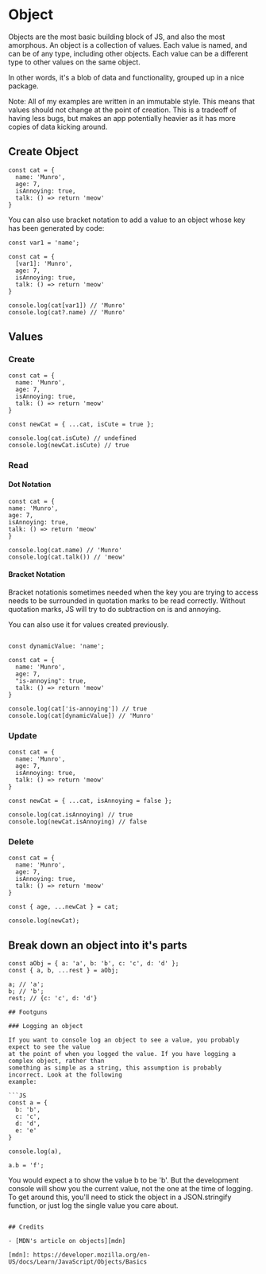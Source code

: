# Object

Objects are the most basic building block of JS, and also the most amorphous.
An object is a collection of values. Each value is named, and can be of any type,
including other objects. Each value can be a different type to other values on the same object.

In other words, it's a blob of data and functionality, grouped up in a nice package.

Note: All of my examples are written in an immutable style. This means that values should not
change at the point of creation. This is a tradeoff of having less bugs, but makes an app
potentially heavier as it has more copies of data kicking around.

## Create Object

```JS
const cat = {
  name: 'Munro',
  age: 7,
  isAnnoying: true,
  talk: () => return 'meow'
}
```

You can also use bracket notation to add a value to an object whose key has been generated by code:

```JS
const var1 = 'name';

const cat = {
  [var1]: 'Munro',
  age: 7,
  isAnnoying: true,
  talk: () => return 'meow'
}

console.log(cat[var1]) // 'Munro'
console.log(cat?.name) // 'Munro'
```

## Values

### Create

```JS
const cat = {
  name: 'Munro',
  age: 7,
  isAnnoying: true,
  talk: () => return 'meow'
}

const newCat = { ...cat, isCute = true };

console.log(cat.isCute) // undefined
console.log(newCat.isCute) // true
```

### Read

#### Dot Notation

```JS
const cat = {
name: 'Munro',
age: 7,
isAnnoying: true,
talk: () => return 'meow'
}

console.log(cat.name) // 'Munro'
console.log(cat.talk()) // 'meow'
```

#### Bracket Notation

Bracket notationis sometimes needed when the key you are trying to access needs to be surrounded in
quotation marks to be read correctly. Without quotation marks, JS will try to do subtraction on is
and annoying.

You can also use it for values created previously.

```JS

const dynamicValue: 'name';

const cat = {
  name: 'Munro',
  age: 7,
  "is-annoying": true,
  talk: () => return 'meow'
}

console.log(cat['is-annoying']) // true
console.log(cat[dynamicValue]) // 'Munro'
```

### Update

```JS
const cat = {
  name: 'Munro',
  age: 7,
  isAnnoying: true,
  talk: () => return 'meow'
}

const newCat = { ...cat, isAnnoying = false };

console.log(cat.isAnnoying) // true
console.log(newCat.isAnnoying) // false
```

### Delete

```JS
const cat = {
  name: 'Munro',
  age: 7,
  isAnnoying: true,
  talk: () => return 'meow'
}

const { age, ...newCat } = cat;

console.log(newCat);
```

## Break down an object into it's parts

```JS
const aObj = { a: 'a', b: 'b', c: 'c', d: 'd' };
const { a, b, ...rest } = aObj;

a; // 'a';
b; // 'b';
rest; // {c: 'c', d: 'd'}

## Footguns

### Logging an object

If you want to console log an object to see a value, you probably expect to see the value
at the point of when you logged the value. If you have logging a complex object, rather than
something as simple as a string, this assumption is probably incorrect. Look at the following
example:

```JS
const a = {
  b: 'b',
  c: 'c',
  d: 'd',
  e: 'e'
}

console.log(a),

a.b = 'f';
```

You would expect a to show the value b to be 'b'. But the development console will show you the current
value, not the one at the time of logging. To get around this, you'll need to stick the object in a
JSON.stringify function, or just log the single value you care about.
```

## Credits

- [MDN's article on objects][mdn]

[mdn]: https://developer.mozilla.org/en-US/docs/Learn/JavaScript/Objects/Basics

